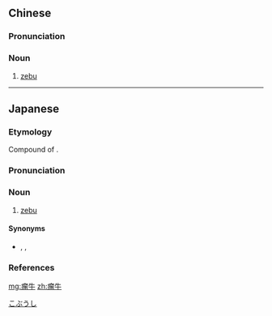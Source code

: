 ==Chinese==
{{zh-forms}}
{{wikipedia|lang=zh}}

===Pronunciation===
{{zh-pron
|m=liúniú
|cat=n
}}

===Noun===
{{zh-noun}}

# [[zebu]] {{gloss|domesticated ox native to Asia and Africa}}

{{zh-cat|Bovines}}

----

==Japanese==
{{wikipedia|lang=ja}}
{{ja-kanjitab|こぶ|うし|yomi=k}}

===Etymology===
Compound of {{affix|sort=こぶうし|ja|瘤|tr1=kobu|t1=hump|牛|tr2=ushi|t2=ox}}.

===Pronunciation===
{{ja-pron|yomi=k|こぶ.うし|acc=2|acc_ref=DJR}}

===Noun===
{{ja-noun|こぶ.うし|コブ.ウシ}}

# [[zebu]]

====Synonyms====
* {{ja-r|犎牛|ほうぎゅう}}, {{ja-r|インド牛|インド.うし}}, {{ja-r|ゼブ}}

===References===
<references/>

[[Category:ja:Bovines|こぶうし]]

[[mg:瘤牛]]
[[zh:瘤牛]]